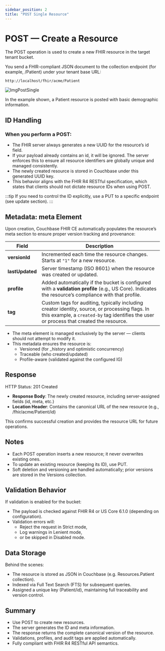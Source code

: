 ```yaml
---
sidebar_position: 2
title: "POST Single Resource"
---
```



# POST — Create a Resource

The POST operation is used to create a new FHIR resource in the target tenant bucket.

You send a FHIR-compliant JSON document to the collection endpoint (for example, /Patient) under your tenant base URL:

```
http://localhost/fhir/acme/Patient
```

<img src={ImgPostSingle} alt="ImgPostSingle" />

In the example shown, a Patient resource is posted with basic demographic information.

## ID Handling

### When you perform a POST:

- The FHIR server always generates a new UUID for the resource’s id field.
- If your payload already contains an id, it will be ignored.
  The server enforces this to ensure all resource identifiers are globally unique and managed consistently.
- The newly created resource is stored in Couchbase under this generated UUID key.
- This behavior aligns with the FHIR R4 RESTful specification, which states that clients should not dictate resource IDs when using POST.

:::tip
If you need to control the ID explicitly, use a PUT to a specific endpoint (see update section).
:::

## Metadata: meta Element

Upon creation, Couchbase FHIR CE automatically populates the resource’s meta section to ensure proper version tracking and provenance:

| Field           | Description                                                                                                                                                                                |
| --------------- | ------------------------------------------------------------------------------------------------------------------------------------------------------------------------------------------ |
| **versionId**   | Incremented each time the resource changes. Starts at `"1"` for a new resource.                                                                                                            |
| **lastUpdated** | Server timestamp (ISO 8601) when the resource was created or updated.                                                                                                                      |
| **profile**     | Added automatically if the bucket is configured with a **validation profile** (e.g., US Core). Indicates the resource’s compliance with that profile.                                      |
| **tag**         | Custom tags for auditing, typically including creator identity, source, or processing flags. In this example, a `created-by` tag identifies the user or process that created the resource. |

- The meta element is managed exclusively by the server — clients should not attempt to modify it.
- This metadata ensures the resource is:
  - Versioned (for \_history and optimistic concurrency)
  - Traceable (who created/updated)
  - Profile-aware (validated against the configured IG)

## Response

HTTP Status: 201 Created

- **Response Body**: The newly created resource, including server-assigned fields (id, meta, etc.)
- **Location Header**: Contains the canonical URL of the new resource (e.g., /fhir/acme/Patient/id)

This confirms successful creation and provides the resource URL for future operations.

## Notes

- Each POST operation inserts a new resource; it never overwrites existing ones.
- To update an existing resource (keeping its ID), use PUT.
- Soft deletion and versioning are handled automatically; prior versions are stored in the Versions collection.

## Validation Behavior

If validation is enabled for the bucket:

- The payload is checked against FHIR R4 or US Core 6.1.0 (depending on configuration).
- Validation errors will:
  - Reject the request in Strict mode,
  - Log warnings in Lenient mode,
  - or be skipped in Disabled mode.

## Data Storage

Behind the scenes:

- The resource is stored as JSON in Couchbase (e.g. Resources.Patient collection).
- Indexed via Full Text Search (FTS) for subsequent queries.
- Assigned a unique key (Patient/id), maintaining full traceability and version control.

## Summary

- Use POST to create new resources.
- The server generates the ID and meta information.
- The response returns the complete canonical version of the resource.
- Validations, profiles, and audit tags are applied automatically.
- Fully compliant with FHIR R4 RESTful API semantics.
